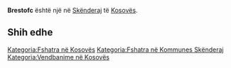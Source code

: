 {{Fshat në 
 | Emri                = Brestofc
 | EmriAlt                = 
 | NAME_SHORT_FORM=      
 | NAME_GENERIC=      
 | NAME_SORT_NAME_RO=      BRESTOFC
 | FULL_NAME_RO = Brestofc
 | FULL_NAME_ND_RO=Brestofc
 | SORT_NAME_RG=BRESTOFC
 | FULL_NAME_RG=Brestofc
 | FULL_NAME_ND_RG=Brestofc
 | SRP_NAME_SHORT_FORM=      
 | SRP_NAME_GENERIC=      
 | SRP_NAME_SORT_NAME_RO=      
 | SRP_FULL_NAME_RO = 
 | SRP_FULL_NAME_ND_RO=
 | SRP_SORT_NAME_RG=
 | SRP_FULL_NAME_RG=
 | SRP_FULL_NAME_ND_RG=
 | Emri (Rasa dhanore) = 
 | Figura              = 
 | Shteti              = Kosovo
 | Komuna              = Skënderaj
 | Kodi postar         = 
 | Sipërfaqja          = 

 | Popullsia           = 

 | Regj. i popullsisë  = 
 | Dend. e popullsisë  = 
 | Faqja zyrtare       = 
 <!--- Koordinatat ----> 
 | Gjerësia            = 42.359444
 | Gjatësia            = 20.664167
 | Lartësia            = 
}}
'''Brestofc''' është një [[]] në [[Skënderaj]] të [[Kosovës]].

<!-- == Gjeografia == -->
<!-- == Historia == -->
<!-- == Demografia == -->
== Shih edhe ==
{{Komuna Skënderaj}}
{{Kosovo-Administrata-Cung}}

[[Kategoria:Fshatra në Kosovës]]
[[Kategoria:Fshatra në Kommunes Skënderaj]]
[[Kategoria:Vendbanime në Kosovës]]